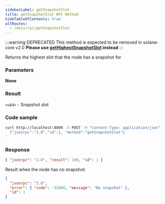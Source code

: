 ```yaml
---
sidebarLabel: getSnapshotSlot
title: getSnapshotSlot RPC Method
hideTableOfContents: true
altRoutes:
  - /docs/rpc/getSnapshotSlot
---
```


:::warning DEPRECATED This method is expected to be removed in solana-core v2.0
**Please use [getHighestSnapshotSlot](#gethighestsnapshotslot) instead** :::

Returns the highest slot that the node has a snapshot for

<DocSideBySide>

<DocLeftSide>

### Parameters

**None**

### Result

`<u64>` - Snapshot slot

</DocLeftSide>

<DocRightSide>

### Code sample

```bash
curl http://localhost:8899 -X POST -H "Content-Type: application/json" -d '
  {"jsonrpc":"2.0","id":1, "method":"getSnapshotSlot"}
'
```

### Response

```json
{ "jsonrpc": "2.0", "result": 100, "id": 1 }
```

Result when the node has no snapshot:

```json
{
  "jsonrpc": "2.0",
  "error": { "code": -32008, "message": "No snapshot" },
  "id": 1
}
```

</DocRightSide>
</DocSideBySide>
